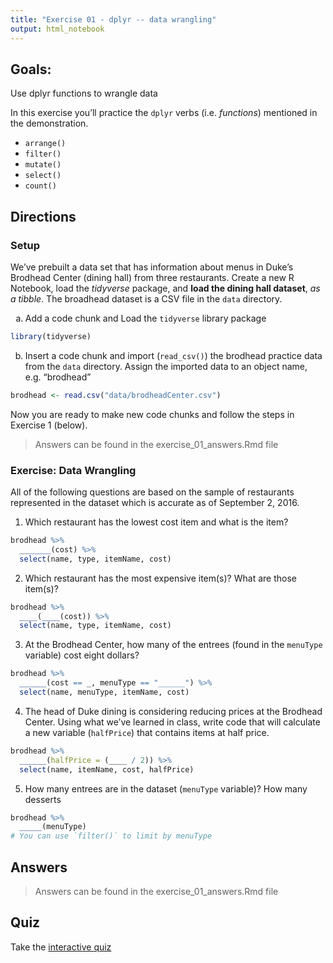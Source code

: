 ```yaml
---
title: "Exercise 01 - dplyr -- data wrangling"
output: html_notebook
---
```


## Goals:  

Use dplyr functions to wrangle data

In this exercise you'll practice the `dplyr` verbs (i.e. *functions*) mentioned in the demonstration.

- `arrange()`
- `filter()`
- `mutate()`
- `select()`
- `count()`

## Directions

### Setup

We've prebuilt a data set that has information about menus in Duke's Brodhead Center (dining hall) from three restaurants.  Create a new R Notebook, load the *tidyverse* package, and **load the dining hall dataset**, *as a tibble*.  The broadhead dataset is a CSV file in the `data` directory.


a. Add a code chunk and Load the `tidyverse` library package

```r
library(tidyverse)
```


b. Insert a code chunk and import (`read_csv()`) the brodhead practice data from the `data` directory.  Assign the imported data to an object name, e.g. "brodhead"
    

```r
brodhead <- read.csv("data/brodheadCenter.csv")
```


Now you are ready to make new code chunks and follow the steps in Exercise 1 (below).

> Answers can be found in the exercise_01_answers.Rmd file


### Exercise:  Data Wrangling

All of the following questions are based on the sample of restaurants represented in the dataset which is accurate as of September 2, 2016.

1. Which restaurant has the lowest cost item and what is the item?

```r
brodhead %>% 
  _______(cost) %>% 
  select(name, type, itemName, cost)
```



2. Which restaurant has the most expensive item(s)?  What are those item(s)?

```r
brodhead %>% 
  ____(____(cost)) %>% 
  select(name, type, itemName, cost)
```


3. At the Brodhead Center, how many of the entrees (found in the `menuType` variable) cost eight dollars?


```r
brodhead %>% 
  ______(cost == _, menuType == "______") %>% 
  select(name, menuType, itemName, cost)
```


4. The head of Duke dining is considering reducing prices at the Brodhead Center. Using what we've learned in class, write code that will calculate a new variable (`halfPrice`) that contains items at half price.

```r
brodhead %>% 
  ______(halfPrice = (____ / 2)) %>% 
  select(name, itemName, cost, halfPrice)
```


5. How many entrees are in the dataset (`menuType` variable)? How many desserts 

```r
brodhead %>% 
  _____(menuType)
# You can use `filter()` to limit by menuType
```
    
## Answers

> Answers can be found in the exercise_01_answers.Rmd file

## Quiz

Take the [interactive quiz](https://libjohn.shinyapps.io/intro2r_quizzes/#section-data-wrangling-with-dplyr)